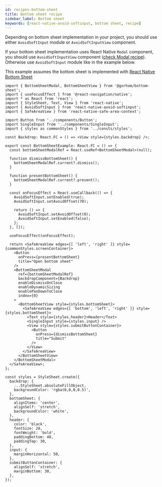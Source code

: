 ```yaml
---
id: recipes-bottom-sheet
title: Bottom sheet recipe
sidebar_label: Bottom sheet
keywords: [react-native-avoid-softinput, bottom sheet, recipe]
---
```


Depending on bottom sheet implementation in your project, you should use either `AvoidSoftInput` module or `AvoidSoftInputView` component.

If your bottom sheet implementation uses React Native `Modal` component, you should use `AvoidSoftInputView` component ([check Modal recipe](./recipes-modal)). Otherwise use `AvoidSoftInput` module like in the example below.

This example assumes the bottom sheet is implemented with [React Native Bottom Sheet](https://github.com/gorhom/react-native-bottom-sheet)

```tsx title="packages/app/src/screens/BottomSheetExample.tsx"
import { BottomSheetModal, BottomSheetView } from '@gorhom/bottom-sheet';
import { useFocusEffect } from '@react-navigation/native';
import * as React from 'react';
import { StyleSheet, Text, View } from 'react-native';
import { AvoidSoftInput } from 'react-native-avoid-softinput';
import { SafeAreaView } from 'react-native-safe-area-context';

import Button from '../components/Button';
import SingleInput from '../components/SingleInput';
import { styles as commonStyles } from '../consts/styles';

const Backdrop: React.FC = () => <View style={styles.backdrop} />;

export const BottomSheetExample: React.FC = () => {
  const bottomSheetModalRef = React.useRef<BottomSheetModal>(null);

  function dismissBottomSheet() {
    bottomSheetModalRef.current?.dismiss();
  }

  function presentBottomSheet() {
    bottomSheetModalRef.current?.present();
  }

  const onFocusEffect = React.useCallback(() => {
    AvoidSoftInput.setEnabled(true);
    AvoidSoftInput.setAvoidOffset(70);

    return () => {
      AvoidSoftInput.setAvoidOffset(0);
      AvoidSoftInput.setEnabled(false);
    };
  }, []);

  useFocusEffect(onFocusEffect);

  return <SafeAreaView edges={[ 'left', 'right' ]} style={commonStyles.screenContainer}>
    <Button
      onPress={presentBottomSheet}
      title="Open bottom sheet"
    />
    <BottomSheetModal
      ref={bottomSheetModalRef}
      backdropComponent={Backdrop}
      enableDismissOnClose
      enableDynamicSizing
      enablePanDownToClose
      index={0}
    >
      <BottomSheetView style={styles.bottomSheet}>
        <SafeAreaView edges={[ 'bottom', 'left', 'right' ]} style={styles.bottomSheet}>
          <Text style={styles.header}>Header</Text>
          <SingleInput style={styles.input} />
          <View style={styles.submitButtonContainer}>
            <Button
              onPress={dismissBottomSheet}
              title="Submit"
            />
          </View>
        </SafeAreaView>
      </BottomSheetView>
    </BottomSheetModal>
  </SafeAreaView>;
};

const styles = StyleSheet.create({
  backdrop: {
    ...StyleSheet.absoluteFillObject,
    backgroundColor: 'rgba(0,0,0,0.5)',
  },
  bottomSheet: {
    alignItems: 'center',
    alignSelf: 'stretch',
    backgroundColor: 'white',
  },
  header: {
    color: 'black',
    fontSize: 28,
    fontWeight: 'bold',
    paddingBottom: 40,
    paddingTop: 30,
  },
  input: {
    marginHorizontal: 50,
  },
  submitButtonContainer: {
    alignSelf: 'stretch',
    marginBottom: 30,
  },
});
```
